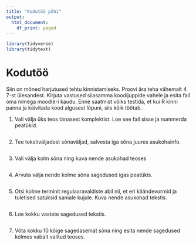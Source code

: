 ```yaml
---
title: "Kodutöö põhi"
output:
  html_document:
    df_print: paged
---
```


```r
library(tidyverse)
library(tidytext)
```


# Kodutöö

Siin on mõned harjutused tehtu kinnistamiseks. Proovi ära teha vähemalt 4 7-st ülesandest. Kirjuta vastused siiasamma koodijuppide vahele ja esita fail oma nimega moodle-i kaudu. Enne saatmist võiks testida, et kui R kinni panna ja käivitada kood algusest lõpuni, siis kõik töötab.


1. Vali välja üks teos tänasest komplektist. Loe see fail sisse ja nummerda peatükid.

```r




```


2. Tee tekstiväljadest sõnaväljad, salvesta iga sõna juures asukohainfo.

```r




```


3. Vali välja kolm sõna ning kuva nende asukohad teoses

```r



```


4. Arvuta välja nende kolme sõna sagedused igas peatükis.

```r



```


5. Otsi kolme terminit regulaaravaldiste abil nii, et eri käändevormid ja tuletised satuksid samale kujule. Kuva nende asukohad tekstis.

```r




```


6. Loe kokku vastete sagedused tekstis.

```r



```


7. Võta kokku 10 kõige sagedasemat sõna ning esita nende sagedused kolmes vabalt valitud teoses.

```r




```


